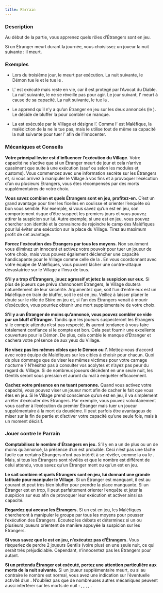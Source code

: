 ```yaml
---
title: Parrain
---
```



<Role PARRAIN header />

### Description

Au début de la partie, vous apprenez quels rôles d’Étrangers sont en jeu.

Si un Étranger meurt durant la journée, vous choisissez un joueur la nuit suivante : il meurt.

### Exemples

- Lors du troisième jour, le <Role LUNATIQUE /> meurt par exécution. La nuit suivante, le Démon tue le <Role MENESTREL /> et le <Role PARRAIN /> tue le <Role PACIFISTE />.

- L'<Role INVENTEUR /> est exécuté mais reste en vie, car il est protégé par l’Avocat du Diable. La nuit suivante, le <Role PARRAIN /> ne se réveille pas pour agir. Le jour suivant, l'<Role INVENTEUR /> meurt à cause de sa capacité. La nuit suivante, le <Role PARRAIN /> tue la <Role COMMERE />.

- Le <Role PARRAIN /> apprend qu’il n’y a qu’un Étranger en jeu sur les deux annoncés (le <Role LUNATIQUE />). Le <Role PARRAIN /> décide de bluffer la <Role GITANE /> pour combler ce manque.

- La <Role GITANE /> est exécutée par le Village et désigne l’<Role ASSASSIN />. Comme l’<Role ASSASSIN /> est Maléfique, la malédiction de la <Role GITANE /> ne le tue pas, mais le <Role PARRAIN /> utilise tout de même sa capacité la nuit suivante pour tuer l’<Role ASSASSIN /> afin de l’innocenter.

### Mécaniques et Conseils

**Votre principal levier est d’influencer l’exécution du Village.** Votre capacité ne s’active que si un Étranger meurt de jour et cela n’arrive quasiment que suite à une exécution (sauf <Role INVENTEUR /> ou <Role SORCIERE /> selon les modules et customs). Vous commencez avec une information secrète sur les Étrangers et, si vous arrivez à manipuler le Village à vos fins et à provoquer l’exécution d’un ou plusieurs Étrangers, vous êtes récompensés par des morts supplémentaires de votre choix.

**Vous savez combien et quels Étrangers sont en jeu, profitez-en.** C’est un grand avantage pour tirer les ficelles en coulisse et orienter l’enquête où bon vous semble. Par exemple, si vous savez qu’un <Role LUNATIQUE /> est en jeu, son comportement risque d’être suspect les premiers jours et vous pouvez attirer la suspicion sur lui. Autre exemple, si une <Role BRUTE /> est en jeu, vous pouvez chercher son identité et la convaincre de rejoindre le camp des Maléfiques pour lui éviter une exécution sur la place du Village. Tirez au maximum profit de cet avantage.

**Forcez l'exécution des Étrangers par tous les moyens.** Non seulement vous éliminez un innocent et activez votre pouvoir pour tuer un joueur de votre choix, mais vous pouvez également déclencher une capacité handicapante pour le Village comme celle de la <Role GITANE />. En vous coordonnant avec votre équipe de Maléfiques, vous pouvez lâcher une contre-attaque dévastatrice sur le Village à l’insu de tous.

**S’il y a trop d’Étrangers, jouez agressif et jetez la suspicion sur eux.** Si plus de joueurs que prévu s’annoncent Étrangers, le Village doutera naturellement de leur sincérité. Argumentez que, soit l’un d’entre eux est un Maléfique en train de bluffer, soit le <Role PARRAIN /> est en jeu. Veillez à laisser planer le doute sur le rôle de Sbire en jeu et, si l’un des Étrangers venait à mourir d’exécution, vous pourriez obtenir une mort supplémentaire de votre choix.

**S’il y a un Étranger de moins qu’annoncé, vous pouvez combler ce vide par un bluff d’Étranger.** Tandis que les joueurs suspecteront les Étrangers si le compte attendu n’est pas respecté, ils auront tendance à vous faire totalement confiance si le compte est bon. Cela peut fournir une excellente couverture pour le Démon. De plus, cela comble le manque d’Étranger et cachera votre présence de <Role PARRAIN /> aux yeux du Village.

**Ne visez pas les mêmes cibles que le Démon ou l’<Role ASSASSIN />.** Mettez-vous d’accord avec votre équipe de Maléfiques sur les cibles à choisir pour chacun. Quoi de plus dommage que de viser les mêmes victimes pour votre carnage nocturne ? N’hésitez pas à consulter vos acolytes et n’ayez pas peur du regard du Village. Si de nombreux joueurs décèdent en une seule nuit, les Gentils seront sous pression et auront du mal à enquêter efficacement.

**Cachez votre présence en ne tuant personne.** Quand vous activez votre capacité, vous pouvez viser un joueur mort afin de cacher le fait que vous êtes en jeu. Si le Village prend conscience qu’un <Role PARRAIN /> est en jeu, il va simplement arrêter d’exécuter des Étrangers. Par exemple, vous pouvez volontairement vous cacher à l’exécution du premier Étranger mais tuer un joueur supplémentaire à la mort du deuxième. Il peut parfois être avantageux de miser sur la fin de partie et d’activer votre capacité qu’une seule fois, mais à un moment décisif.

### Jouer contre le Parrain

**Comptabilisez le nombre d'Étrangers en jeu.** S’il y en a un de plus ou un de moins qu’annoncé, la présence d’un <Role PARRAIN /> est probable. Ceci n’est pas une tâche facile car certains Étrangers n’ont pas intérêt à se révéler, comme la <Role BRUTE /> ou le <Role LUNATIQUE />. Mais, si tous les Étrangers sont révélés et que le nombre est différent de celui attendu, vous savez qu’un Étranger ment ou qu’un <Role PARRAIN /> est en jeu.

**Le <Role PARRAIN /> sait combien et quels Étrangers sont en jeu, lui donnant une grande latitude pour manipuler le Village.** Si un Étranger est manquant, il est au courant et peut très bien bluffer pour prendre la place manquante. Si un Étranger est en trop, il peut parfaitement orienter l’enquête et jeter la suspicion sur eux afin de provoquer leur exécution et activer ainsi sa capacité.

**Regardez qui accuse les Étrangers.** Si un <Role PARRAIN /> est en jeu, les Maléfiques chercheront à manipuler le groupe par tous les moyens pour pousser l’exécution des Étrangers. Écoutez les débats et déterminez si un ou plusieurs joueurs orientent de manière appuyée la suspicion sur les Étrangers.

**Si vous savez que le <Role PARRAIN /> est en jeu, n’exécutez pas d’Étrangers.** Vous risqueriez de perdre 2 joueurs Gentils (voire plus) en une seule nuit, ce qui serait très préjudiciable. Cependant, n’innocentez pas les Étrangers pour autant.

**Si un prétendu Étranger est exécuté, portez une attention particulière aux morts de la nuit suivante.** Si un joueur supplémentaire meurt, ou si au contraire le nombre est normal, vous avez une indication sur l’éventuelle activité d’un <Role PARRAIN />. N’oubliez pas que de nombreuses autres mécaniques peuvent aussi interférer sur les morts de nuit : <Role MAMIE />, <Role PARIEUR />, <Role COMMERE />, <Role INVENTEUR />, <Role ASSASSIN />.

